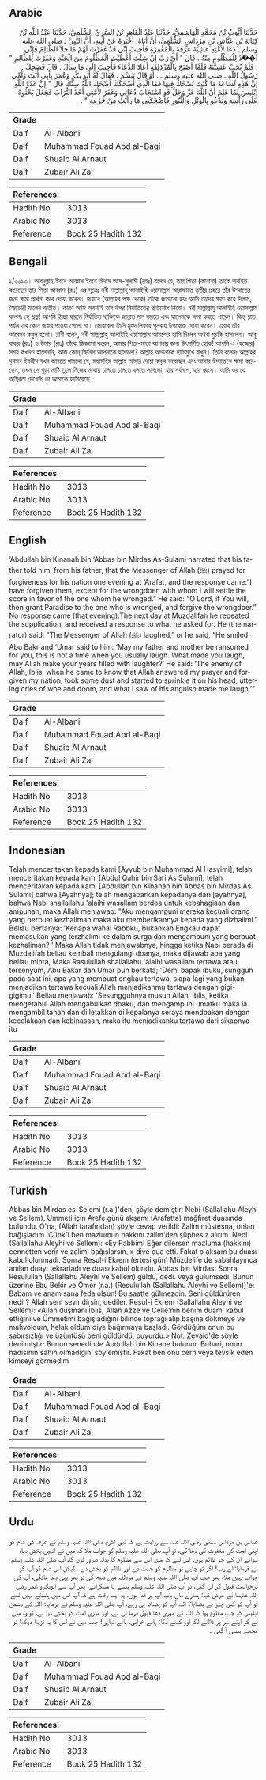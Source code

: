 ## Arabic


<div dir="rtl" lang="ar" style={{fontSize:'larger',backgroundColor:'#f8f9fa',padding:20}}>
حَدَّثَنَا أَيُّوبُ بْنُ مُحَمَّدٍ الْهَاشِمِيُّ، حَدَّثَنَا عَبْدُ الْقَاهِرِ بْنُ السَّرِيِّ السُّلَمِيُّ، حَدَّثَنَا عَبْدُ اللَّهِ بْنُ كِنَانَةَ بْنِ عَبَّاسِ بْنِ مِرْدَاسٍ السُّلَمِيُّ، أَنَّ أَبَاهُ، أَخْبَرَهُ عَنْ أَبِيهِ، أَنَّ النَّبِيَّ ـ صلى الله عليه وسلم ـ دَعَا لأُمَّتِهِ عَشِيَّةَ عَرَفَةَ بِالْمَغْفِرَةِ فَأُجِيبَ إِنِّي قَدْ غَفَرْتُ لَهُمْ مَا خَلاَ الظَّالِمَ فَإِنِّي آ��ُذُ لِلْمَظْلُومِ مِنْهُ ‏.‏ قَالَ ‏"‏ أَىْ رَبِّ إِنْ شِئْتَ أَعْطَيْتَ الْمَظْلُومَ مِنَ الْجَنَّةِ وَغَفَرْتَ لِلظَّالِمِ ‏"‏ ‏.‏ فَلَمْ يُجَبْ عَشِيَّتَهُ فَلَمَّا أَصْبَحَ بِالْمُزْدَلِفَةِ أَعَادَ الدُّعَاءَ فَأُجِيبَ إِلَى مَا سَأَلَ ‏.‏ قَالَ فَضَحِكَ رَسُولُ اللَّهِ ـ صلى الله عليه وسلم ـ ‏.‏ أَوْ قَالَ تَبَسَّمَ ‏.‏ فَقَالَ لَهُ أَبُو بَكْرٍ وَعُمَرُ بِأَبِي أَنْتَ وَأُمِّي إِنَّ هَذِهِ لَسَاعَةٌ مَا كُنْتَ تَضْحَكُ فِيهَا فَمَا الَّذِي أَضْحَكَكَ أَضْحَكَ اللَّهُ سِنَّكَ قَالَ ‏"‏ إِنَّ عَدُوَّ اللَّهِ إِبْلِيسَ لَمَّا عَلِمَ أَنَّ اللَّهَ عَزَّ وَجَلَّ قَدِ اسْتَجَابَ دُعَائِي وَغَفَرَ لأُمَّتِي أَخَذَ التُّرَابَ فَجَعَلَ يَحْثُوهُ عَلَى رَأْسِهِ وَيَدْعُو بِالْوَيْلِ وَالثُّبُورِ فَأَضْحَكَنِي مَا رَأَيْتُ مِنْ جَزَعِهِ ‏"‏ ‏.‏
</div>
<div style={{backgroundColor:'#f8f9fa',padding:20, marginBottom: 10}}><table> <thead> <tr> <th>Grade</th> <th></th> </tr> </thead> <tbody> <tr><td>Daif</td><td>Al-Albani</td></tr><tr><td>Daif</td><td>Muhammad Fouad Abd al-Baqi</td></tr><tr><td>Daif</td><td>Shuaib Al Arnaut</td></tr><tr><td>Daif</td><td>Zubair Ali Zai</td></tr></tbody></table><table> <thead> <tr> <th>References:</th> <th></th> </tr> </thead> <tbody><tr><td>Hadith No</td><td>3013</td></tr><tr><td>Arabic No</td><td>3013</td></tr><tr><td>Reference</td><td>Book 25 Hadith 132</td></tr></tbody></table></div>

## Bengali


<div dir="ltr" lang="bn" style={{fontSize:'larger',backgroundColor:'#f8f9fa',padding:20}}>
১/৩০১৩। আবদুল্লাহ ইবনে আব্বাস ইবনে মিদাস আস-সুলামী (রহঃ) বলেন যে, তার পিতা (কানানা) তাকে অবহিত করেছেন তার পিতা আব্বাস (রাঃ) এর সূত্রেঃ নবী সাল্লাল্লাহু আলাইহি ওয়াসাল্লাম আরাফাতে তৃতীয় প্রহরে তাঁর উম্মাতের জন্য ক্ষমা প্রার্থনা করে দোয়া করেন। জবাবে (আল্লাহর পক্ষ থেকে) তাঁকে জানানো হয়ঃ আমি তাদের ক্ষমা করে দিলাম, স্বৈরাচারী যালেম ব্যতীত। কারণ আমি অবশ্যই তার উপর নির্যাতিতের প্রতিশোধ নিবো। নবী সাল্লাল্লাহু আলাইহি ওয়াসাল্লাম বলেনঃ হে প্রভু! আপনি ইচ্ছা করলে নির্যাতিত ব্যক্তিকে জান্নাত দান করতে এবং যালেমকে ক্ষমা করতে পারেন। কিন্তু রাত পর্যন্ত এর কোন জবাব পাওয়া গেলো না। ভোরবেলা তিনি মুযদালিফায় পুনরায় উপরোক্ত দোয়া করেন। এবার তাঁর আবেদন কবুল হলো। রাবী বলেন, নবী সাল্লাল্লাহু আলাইহি ওয়াসাল্লাম আনন্দের হাসি দিলেন অথবা মুচকি হাসলেন। আবূ বাকর (রাঃ) ও উমার (রাঃ) তাঁকে জিজ্ঞাসা করেন, আমার পিতা-মাতা আপনার জন্য উৎসর্গিত হোক! আপনি এ (হজ্জের) সময় কখনও হাসেননি, আজ কোন্ জিনিস আপনাকে হাসালো? আল্লাহ আপনাকে হাসিমুখে রাখুন। তিনি বলেনঃ আল্লাহর দুশমন ইবলীস যখন জানতে পারলো যে, মহামহিম আল্লাহ আমার দোয়া কবুল করেছেন এবং আমার উম্মাতকে ক্ষমা করেছেন, তখন সে গুড়া মাটি তুলে নিজের মাথায় ঢালতে ঢালতে বলতে লাগলো, হায় সর্বনাশ, হায় ধ্বংস। আমি ওর যে অস্থিরতা দেখেছি তা আমাকে হাসিয়েছে।
</div>
<div style={{backgroundColor:'#f8f9fa',padding:20, marginBottom: 10}}><table> <thead> <tr> <th>Grade</th> <th></th> </tr> </thead> <tbody> <tr><td>Daif</td><td>Al-Albani</td></tr><tr><td>Daif</td><td>Muhammad Fouad Abd al-Baqi</td></tr><tr><td>Daif</td><td>Shuaib Al Arnaut</td></tr><tr><td>Daif</td><td>Zubair Ali Zai</td></tr></tbody></table><table> <thead> <tr> <th>References:</th> <th></th> </tr> </thead> <tbody><tr><td>Hadith No</td><td>3013</td></tr><tr><td>Arabic No</td><td>3013</td></tr><tr><td>Reference</td><td>Book 25 Hadith 132</td></tr></tbody></table></div>

## English


<div dir="ltr" lang="en" style={{fontSize:'larger',backgroundColor:'#f8f9fa',padding:20}}>
‘Abdullah bin Kinanah bin ‘Abbas bin Mirdas As-Sulami narrated that his father told him, from his father, that the Messenger of Allah (ﷺ) prayed for forgiveness for his nation one evening at ‘Arafat, and the response came:“I have forgiven them, except for the wrongdoer, with whom I will settle the score in favor of the one whom he wronged.” He said: “O Lord, if You will, then grant Paradise to the one who is wronged, and forgive the wrongdoer.” No response came (that evening).The next day at Muzdalifah he repeated the supplication, and received a response to what he asked for. He (the narrator) said: “The Messenger of Allah (ﷺ) laughed,” or he said, “He smiled. Abu Bakr and ‘Umar said to him: ‘May my father and mother be ransomed for you, this is not a time when you usually laugh. What made you laugh, may Allah make your years filled with laughter?’ He said: ‘The enemy of Allah, Iblis, when he came to know that Allah answered my prayer and forgiven my nation, took some dust and started to sprinkle it on his head, uttering cries of woe and doom, and what I saw of his anguish made me laugh.’”
</div>
<div style={{backgroundColor:'#f8f9fa',padding:20, marginBottom: 10}}><table> <thead> <tr> <th>Grade</th> <th></th> </tr> </thead> <tbody> <tr><td>Daif</td><td>Al-Albani</td></tr><tr><td>Daif</td><td>Muhammad Fouad Abd al-Baqi</td></tr><tr><td>Daif</td><td>Shuaib Al Arnaut</td></tr><tr><td>Daif</td><td>Zubair Ali Zai</td></tr></tbody></table><table> <thead> <tr> <th>References:</th> <th></th> </tr> </thead> <tbody><tr><td>Hadith No</td><td>3013</td></tr><tr><td>Arabic No</td><td>3013</td></tr><tr><td>Reference</td><td>Book 25 Hadith 132</td></tr></tbody></table></div>

## Indonesian


<div dir="ltr" lang="id" style={{fontSize:'larger',backgroundColor:'#f8f9fa',padding:20}}>
Telah menceritakan kepada kami [Ayyub bin Muhammad Al Hasyimi]; telah menceritakan kepada kami [Abdul Qahir bin Sari As Sulami]; telah menceritakan kepada kami [Abdullah bin Kinanah bin Abbas bin Mirdas As Sulami] bahwa [Ayahnya]; telah mengabarkan kepadanya dari [ayahnya], bahwa Nabi shallallahu 'alaihi wasallam berdoa untuk kebahagiaan dan ampunan, maka Allah menjawab: "Aku mengampuni mereka kecuali orang yang berbuat kezhaliman maka aku memberikannya kepada yang dizhalimi." Beliau bertanya: 'Kenapa wahai Rabbku, bukankah Engkau dapat memasukan yang terzhalimi ke dalam surga dan mengampuni yang berbuat kezhaliman? ' Maka Allah tidak menjawabnya, hingga ketika Nabi berada di Muzdalifah beliau kembali mengulangi doanya, maka dijawab apa yang beliau minta, Maka Rasulullah shallallahu 'alaihi wasallam tertawa atau tersenyum, Abu Bakar dan Umar pun berkata; 'Demi bapak ibuku, sungguh pada saat ini, apa yang membuat engkau tertawa, siapa lagi yang bukan menjadikan tertawa kecuali Allah menjadikanmu tertawa dengan gigi-gigimu.' Beliau menjawab: 'Sesungguhnya musuh Allah, Iblis, ketika mengetahui Allah mengabulkan doaku, dan mengampuni umatku maka ia mengambil tanah dan di letakkan di kepalanya seraya mendoakan dengan kecelakaan dan kebinasaan, maka itu menjadikanku tertawa dari sikapnya itu
</div>
<div style={{backgroundColor:'#f8f9fa',padding:20, marginBottom: 10}}><table> <thead> <tr> <th>Grade</th> <th></th> </tr> </thead> <tbody> <tr><td>Daif</td><td>Al-Albani</td></tr><tr><td>Daif</td><td>Muhammad Fouad Abd al-Baqi</td></tr><tr><td>Daif</td><td>Shuaib Al Arnaut</td></tr><tr><td>Daif</td><td>Zubair Ali Zai</td></tr></tbody></table><table> <thead> <tr> <th>References:</th> <th></th> </tr> </thead> <tbody><tr><td>Hadith No</td><td>3013</td></tr><tr><td>Arabic No</td><td>3013</td></tr><tr><td>Reference</td><td>Book 25 Hadith 132</td></tr></tbody></table></div>

## Turkish


<div dir="ltr" lang="tr" style={{fontSize:'larger',backgroundColor:'#f8f9fa',padding:20}}>
Abbas bin Mirdas es-Selemi (r.a.)'den; şöyle demiştir: Nebi (Sallallahu Aleyhi ve Sellem), Ümmeti için Arefe günü akşamı (Arafatta) mağfiret duasında bulundu. O'na, (Allah tarafından) şöyle cevap verildi: Zalim müstesna, onları bağışladım. Çünkü ben mazlumun hakkını zalim'den şüphesiz alırım. Nebi (Sallallahu Aleyhi ve Sellem): «Ey Rabbim! Eğer dilersen mazluma (hakkını) cennetten verir ve zalimi bağışlarsın, » diye dua etti. Fakat o akşam bu duası kabul olunmadı. Sonra Resul-i Ekrem (ertesi gün) Müzdelife de sabahlayınca anılan duayı tekrarladı ve duası kabul olundu. Abbas bin Mirdas: Sonra Resulullah (Sallallahu Aleyhi ve Sellem) güldü, dedi. veya gülümsedi. Bunun üzerine Ebu Bekir ve Ömer (r.a.) (Resulullah (Sallallahu Aleyhi ve Sellem))'e: Babam ve anam sana feda olsun! Bu saatte gülmezdin. Seni güldürüren nedir? Allah seni sevindirsin, dediler. Resul-i Ekrem (Sallallahu Aleyhi ve Sellem): «Allah düşmanı İblis, Allah Azze ve Celle'nin benim duamı kabul ettiğini ve Ümmetimi bağışladığını bilince toprağı alıp başına dökmeye ve mahvoldum, helak oldum diye bağırmaya başladı. Gördüğüm onun bu sabırsızlığı ve üzüntüsü beni güldürdü, buyurdu.» Not: Zevaid'de şöyle denilmiştir: Bunun senedinde Abdullah bin Kinane bulunur. Buhari, onun hadisinin sahih olmadığını söylemiştir. Fakat ben onu cerh veya tevsik eden kimseyi görmedim
</div>
<div style={{backgroundColor:'#f8f9fa',padding:20, marginBottom: 10}}><table> <thead> <tr> <th>Grade</th> <th></th> </tr> </thead> <tbody> <tr><td>Daif</td><td>Al-Albani</td></tr><tr><td>Daif</td><td>Muhammad Fouad Abd al-Baqi</td></tr><tr><td>Daif</td><td>Shuaib Al Arnaut</td></tr><tr><td>Daif</td><td>Zubair Ali Zai</td></tr></tbody></table><table> <thead> <tr> <th>References:</th> <th></th> </tr> </thead> <tbody><tr><td>Hadith No</td><td>3013</td></tr><tr><td>Arabic No</td><td>3013</td></tr><tr><td>Reference</td><td>Book 25 Hadith 132</td></tr></tbody></table></div>

## Urdu


<div dir="rtl" lang="ur" style={{fontSize:'larger',backgroundColor:'#f8f9fa',padding:20}}>
عباس بن مرداس سلمی رضی اللہ عنہ سے روایت ہے کہ نبی اکرم صلی اللہ علیہ وسلم نے عرفہ کی شام کو اپنی امت کی مغفرت کی دعا کی، تو آپ صلی اللہ علیہ وسلم کو جواب ملا کہ میں نے انہیں بخش دیا، سوائے ان کے جو ظالم ہوں، اس لیے کہ میں اس سے مظلوم کا بدلہ ضرور لوں گا، آپ صلی اللہ علیہ وسلم نے فرمایا: اے رب! اگر تو چاہے تو مظلوم کو جنت دے اور ظالم کو بخش دے ، لیکن اس شام کو آپ کو جواب نہیں ملا، پھر جب آپ صلی اللہ علیہ وسلم نے مزدلفہ میں صبح کی تو پھر یہی دعا مانگی، آپ کی درخواست قبول کر لی گئی، تو آپ صلی اللہ علیہ وسلم ہنسے یا مسکرائے، پھر آپ سے ابوبکرو عمر رضی اللہ عنہما نے عرض کیا: ہمارے ماں باپ آپ پر فدا ہوں، یہ ایسا وقت ہے کہ آپ اس میں ہنستے نہیں تھے تو آپ کو کس چیز نے ہنسایا؟ اللہ آپ کو ہنساتا ہی رہے، آپ صلی اللہ علیہ وسلم نے فرمایا: اللہ کے دشمن ابلیس کو جب معلوم ہوا کہ اللہ نے میری دعا قبول فرما لی ہے، اور میری امت کو بخش دیا ہے، تو وہ مٹی لے کر اپنے سر پر ڈالنے لگا اور کہنے لگا: ہائے خرابی، ہائے تباہی! جب میں نے اس کا یہ تڑپنا دیکھا تو مجھے ہنسی آ گئی ۔
</div>
<div style={{backgroundColor:'#f8f9fa',padding:20, marginBottom: 10}}><table> <thead> <tr> <th>Grade</th> <th></th> </tr> </thead> <tbody> <tr><td>Daif</td><td>Al-Albani</td></tr><tr><td>Daif</td><td>Muhammad Fouad Abd al-Baqi</td></tr><tr><td>Daif</td><td>Shuaib Al Arnaut</td></tr><tr><td>Daif</td><td>Zubair Ali Zai</td></tr></tbody></table><table> <thead> <tr> <th>References:</th> <th></th> </tr> </thead> <tbody><tr><td>Hadith No</td><td>3013</td></tr><tr><td>Arabic No</td><td>3013</td></tr><tr><td>Reference</td><td>Book 25 Hadith 132</td></tr></tbody></table></div>